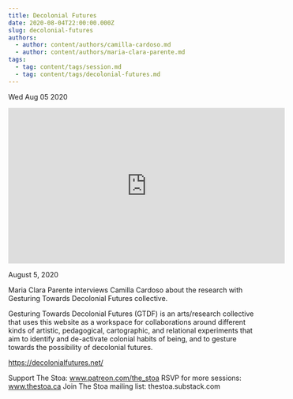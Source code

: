 ```yaml
---
title: Decolonial Futures
date: 2020-08-04T22:00:00.000Z
slug: decolonial-futures
authors:
  - author: content/authors/camilla-cardoso.md
  - author: content/authors/maria-clara-parente.md
tags:
  - tag: content/tags/session.md
  - tag: content/tags/decolonial-futures.md
---
```






Wed Aug 05 2020

<iframe width="560" height="315" src="https://www.youtube.com/embed/fuuT-2-PDY0" title="Decolonial Futures w/ Camilla Cardoso and Maria Clara Parente" frameborder="0" allow="accelerometer; autoplay; clipboard-write; encrypted-media; gyroscope; picture-in-picture" allowfullscreen ></iframe>

August 5, 2020

Maria Clara Parente interviews Camilla Cardoso about the research with Gesturing Towards Decolonial Futures collective.

Gesturing Towards Decolonial Futures (GTDF) is an arts/research collective that uses this website as a workspace for collaborations around different kinds of artistic, pedagogical, cartographic, and relational experiments that aim to identify and de-activate colonial habits of being, and to gesture towards the possibility of decolonial futures.

https://decolonialfutures.net/

Support The Stoa: www.patreon.com/the_stoa
RSVP for more sessions: www.thestoa.ca
Join The Stoa mailing list: thestoa.substack.com


